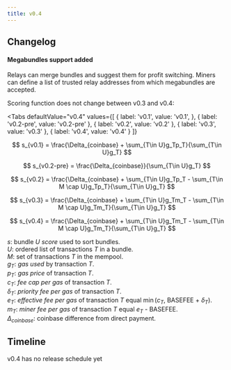 ```yaml
---
title: v0.4
---
```



## Changelog

#### Megabundles support added
Relays can merge bundles and suggest them for profit switching.
Miners can define a list of trusted relay addresses from which megabundles are accepted.

Scoring function does not change between v0.3 and v0.4:

<Tabs
  defaultValue="v0.4"
  values={[
    { label: 'v0.1', value: 'v0.1', },
    { label: 'v0.2-pre', value: 'v0.2-pre' },
    { label: 'v0.2', value: 'v0.2' },
    { label: 'v0.3', value: 'v0.3' },
    { label: 'v0.4', value: 'v0.4' }
  ]}
>
<TabItem value="v0.1">

$$
s_{v0.1} = \frac{\Delta_{coinbase} + \sum_{T\in U}g_Tp_T}{\sum_{T\in U}g_T}
$$
</TabItem>
<TabItem value="v0.2-pre">

$$
s_{v0.2-pre} = \frac{\Delta_{coinbase}}{\sum_{T\in U}g_T}
$$
</TabItem>
<TabItem value="v0.2">

$$
s_{v0.2} = \frac{\Delta_{coinbase} + \sum_{T\in U}g_Tp_T - \sum_{T\in M \cap U}g_Tp_T}{\sum_{T\in U}g_T}
$$
</TabItem>
<TabItem value="v0.3">

$$
s_{v0.3} = \frac{\Delta_{coinbase} + \sum_{T\in U}g_Tm_T - \sum_{T\in M \cap U}g_Tm_T}{\sum_{T\in U}g_T}
$$
</TabItem>
<TabItem value="v0.4">

$$
s_{v0.4} = \frac{\Delta_{coinbase} + \sum_{T\in U}g_Tm_T - \sum_{T\in M \cap U}g_Tm_T}{\sum_{T\in U}g_T}
$$
</TabItem>

</Tabs>

$s$: bundle $U$ _score_ used to sort bundles.  
$U$: ordered list of transactions $T$ in a bundle.  
$M$: set of transactions $T$ in the mempool.  
$g_{T}$: _gas used_ by transaction $T$.  
$p_{T}$: _gas price_ of transaction $T$.  
$c_{T}$: _fee cap per gas_ of transaction $T$.  
$\delta_T$: _priority fee per gas_ of transaction $T$.  
$e_{T}$: _effective fee per gas_ of transaction $T$ equal $\min$($c_{T}$, BASEFEE + $\delta_T$).  
$m_{T}$: _miner fee per gas_ of transaction $T$ equal $e_{T}$ - BASEFEE.  
$\Delta_{coinbase}$: coinbase difference from direct payment.  

## Timeline

v0.4 has no release schedule yet
